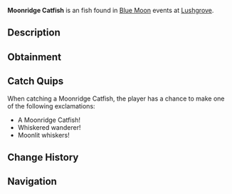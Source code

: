 {{FishInfobox
|image          = Moonridge Catfish.png
|rarity         = Unusual
|sea            = Second Sea
|location       = [[Blue Moon - Second Sea]]
|sublocation    = 
|sources        = Fishing Rod
|radar_location = 
|prog_speed     = +25
|xp             = 2350
|weather        = Clear
|time           = 
|season         = Winter
|bait           = Mist Worms
|base_weight    = 6
|base_value     = 950
|weight_range   = 4
|base_chance    = 85
|base_resil     = 55
}}
'''Moonridge Catfish''' is an {{Rarity|Unusual}} fish found in [[Blue Moon]] events at [[Lushgrove]].

== Description ==
{{Description|A sleek fish with whiskers that lightly glow like moonlight.|Bestiary Entry}}

== Obtainment ==
{{Description|It swims where the waters clear under starlight.|Bestiary Hint}}
{{Fish Availability|
Blue Moon/Second Sea
|top_rods      = 
Free Spirit Rod\176407.5\125225.28;
Azure Of Lagoon\165118.93\168636.28;
Trident Rod\161789.36\161479.8;
Training Rod\159641.48\123589.3;
Leviathan's Fang Rod\159622.85\159006.75;
Flimsy Rod\129871.6\129871.6;
Resourceful Rod\110267.88\127907.39;
Blazebringer Rod\141010.75\161637.81;
Fang of the Eclipse\142784.26\161417.29;
Verdant Shear Rod\140371.77\157411.57;
Astralhook Rod\133731.47\0;
No-Life Rod\129081.71\128867.09;
Seraphic Rod\119325.47\119097.15;
Ethereal Prism Rod\118038.45\117293.12;
Challenger's Rod\117314\117114.81;
Rod Of The Forgotten Fang\114388.34\114172.01;
Depthseeker Rod\113723.11\113575.96;
Rod Of The Exalted One\113055.8\112722.85;
Avalanche Rod\112370.42\112228.72;
Rod Of The Depths\112359.96\112155.72;
Volcanic Rod\112066.38\111894.07;
Zeus Rod\111648\111476.34;
Steady Rod\92060.88\91934.99
|recommended   = Free Spirit Rod
}}

== Catch Quips ==
When catching a Moonridge Catfish, the player has a chance to make one of the following exclamations:
* A Moonridge Catfish!
* Whiskered wanderer!
* Moonlit whiskers!

== Change History ==
{{Change History|{{subst:Current Version}}}}

== Navigation ==
{{Fish Navbox|Blue Moon - Second Sea}}